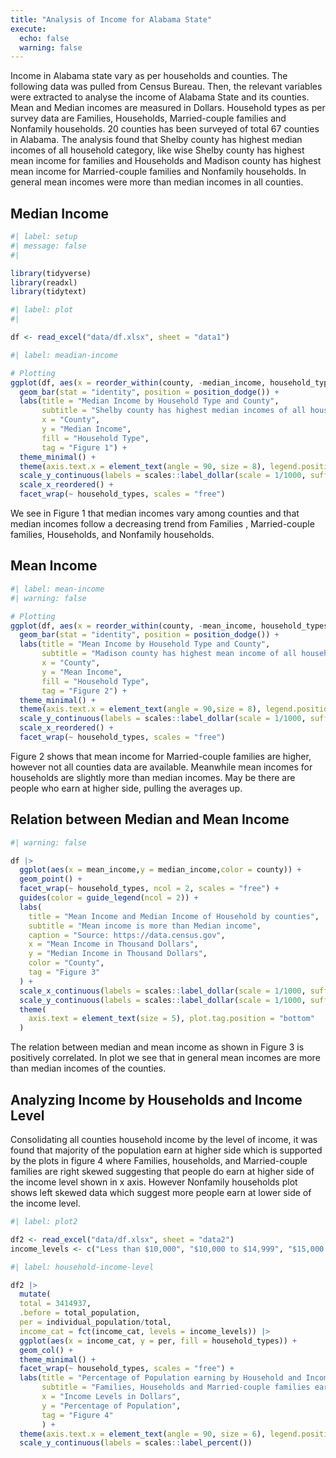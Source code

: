 ```yaml
---
title: "Analysis of Income for Alabama State"
execute: 
  echo: false
  warning: false
---
```


Income in Alabama state vary as per households and counties. The following data was pulled from Census Bureau. Then, the relevant variables were extracted to analyse the income of Alabama State and its counties. Mean and Median incomes are measured in Dollars. Household types as per survey data are Families, Households, Married-couple families and Nonfamily households. 20 counties has been surveyed of total 67 counties in Alabama. The analysis found that Shelby county has highest median incomes of all household category, like wise Shelby county has highest mean income for families and Households and Madison county has highest mean income for Married-couple families and Nonfamily households. In general mean incomes were more than median incomes in all counties.

## Median Income

```r
#| label: setup
#| message: false
#| 

library(tidyverse)
library(readxl)
library(tidytext)
```

```r
#| label: plot
#| 

df <- read_excel("data/df.xlsx", sheet = "data1")

```

```r
#| label: meadian-income

# Plotting
ggplot(df, aes(x = reorder_within(county, -median_income, household_types), y = median_income, fill = household_types)) +
  geom_bar(stat = "identity", position = position_dodge()) +
  labs(title = "Median Income by Household Type and County",
       subtitle = "Shelby county has highest median incomes of all household category",
       x = "County",
       y = "Median Income",
       fill = "Household Type",
       tag = "Figure 1") +
  theme_minimal() +
  theme(axis.text.x = element_text(angle = 90, size = 8), legend.position = "bottom", plot.tag.position = "bottom") +
  scale_y_continuous(labels = scales::label_dollar(scale = 1/1000, suffix = "K")) +
  scale_x_reordered() +
  facet_wrap(~ household_types, scales = "free")
```

We see in Figure 1 that median incomes vary among counties and that median incomes follow a decreasing trend from Families , Married-couple families, Households, and Nonfamily households.

## Mean Income

```r
#| label: mean-income
#| warning: false

# Plotting
ggplot(df, aes(x = reorder_within(county, -mean_income, household_types), y = mean_income, fill = household_types)) +
  geom_bar(stat = "identity", position = position_dodge()) +
  labs(title = "Mean Income by Household Type and County",
       subtitle = "Madison county has highest mean income of all household category",
       x = "County",
       y = "Mean Income",
       fill = "Household Type",
       tag = "Figure 2") +
  theme_minimal() +
  theme(axis.text.x = element_text(angle = 90,size = 8), legend.position = "bottom", plot.tag.position = "bottom") +
  scale_y_continuous(labels = scales::label_dollar(scale = 1/1000, suffix = "K")) +
  scale_x_reordered() +
  facet_wrap(~ household_types, scales = "free")
```

Figure 2 shows that mean income for Married-couple families are higher, however not all counties data are available. Meanwhile mean incomes for households are slightly more than median incomes. May be there are people who earn at higher side, pulling the averages up.

## Relation between Median and Mean Income

```r
#| warning: false

df |> 
  ggplot(aes(x = mean_income,y = median_income,color = county)) +
  geom_point() +
  facet_wrap(~ household_types, ncol = 2, scales = "free") +
  guides(color = guide_legend(ncol = 2)) +
  labs(
    title = "Mean Income and Median Income of Household by counties",
    subtitle = "Mean income is more than Median income",
    caption = "Source: https://data.census.gov",
    x = "Mean Income in Thousand Dollars",
    y = "Median Income in Thousand Dollars",
    color = "County",
    tag = "Figure 3"
  ) +
  scale_x_continuous(labels = scales::label_dollar(scale = 1/1000, suffix = "K")) +
  scale_y_continuous(labels = scales::label_dollar(scale = 1/1000, suffix = "K")) +
  theme(
    axis.text = element_text(size = 5), plot.tag.position = "bottom"
  )
```

The relation between median and mean income as shown in Figure 3 is positively correlated. In plot we see that in general mean incomes are more than median incomes of the counties.


## Analyzing Income by Households and Income Level

Consolidating all counties household income by the level of income, it was found that majority of the population earn at higher side which is supported by the plots in figure 4 where Families, households, and Married-couple families are right skewed suggesting that people do earn at higher side of the income level shown in x axis. However Nonfamily households plot shows left skewed data which suggest more people earn at lower side of the income level.


```r
#| label: plot2

df2 <- read_excel("data/df.xlsx", sheet = "data2")
income_levels <- c("Less than $10,000", "$10,000 to $14,999", "$15,000 to $24,999", "$25,000 to $34,999", "$35,000 to $49,999", "$50,000 to $74,999", "$75,000 to $99,999", "$100,000 to $149,999", "$150,000 to $199,999", "$200,000 or more")

```

```r
#| label: household-income-level

df2 |> 
  mutate(
  total = 3414937, 
  .before = total_population, 
  per = individual_population/total,
  income_cat = fct(income_cat, levels = income_levels)) |>
  ggplot(aes(x = income_cat, y = per, fill = household_types)) +
  geom_col() +
  theme_minimal() +
  facet_wrap(~ household_types, scales = "free") +
  labs(title = "Percentage of Population earning by Household and Income Level.",
       subtitle = "Families, Households and Married-couple families earn at higher side.",
       x = "Income Levels in Dollars",
       y = "Percentage of Population",
       tag = "Figure 4"
       ) +
  theme(axis.text.x = element_text(angle = 90, size = 6), legend.position = "none", plot.tag.position = "bottom") +
  scale_y_continuous(labels = scales::label_percent())
```

